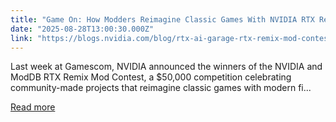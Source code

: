 ```yaml
---
title: "Game On: How Modders Reimagine Classic Games With NVIDIA RTX Remix and Generative AI"
date: "2025-08-28T13:00:30.000Z"
link: "https://blogs.nvidia.com/blog/rtx-ai-garage-rtx-remix-mod-contest-gen-ai/"
---
```


Last week at Gamescom, NVIDIA announced the winners of the NVIDIA and ModDB RTX Remix Mod Contest, a $50,000 competition celebrating community-made projects that reimagine classic games with modern fi...

[Read more](https://blogs.nvidia.com/blog/rtx-ai-garage-rtx-remix-mod-contest-gen-ai/)
